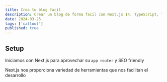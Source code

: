 ```yaml
---
title: Crea tu blog facil
description: Crear un blog de forma facil con Next.js 14, TypeScript, Tailwindcss y Shadcn
date: 2024-03-25
tags: ['callout']
published: true
---
```


## Setup

Iniciamos con Next.js para aprovechar su `app router` y SEO friendly

<Callout>
  Next.js nos proporciona variedad de herramientas que nos facilitan el desarrollo
</Callout>
